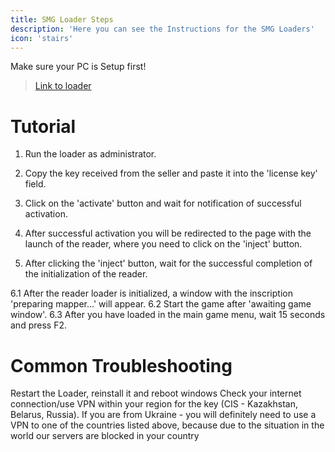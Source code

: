 ```yaml
---
title: SMG Loader Steps
description: 'Here you can see the Instructions for the SMG Loaders'
icon: 'stairs'
---
```


<Warning>Make sure your PC is Setup first!</Warning>

> [Link to loader](http://195.161.114.43/smg/builds/download.php)

# Tutorial

1. Run the loader as administrator.

2. Copy the key received from the seller and paste it into the 'license key' field.

3. Click on the 'activate' button and wait for notification of successful activation.
4. After successful activation you will be redirected to the page with the launch of the reader, where you need to click on the 'inject' button.

5. After clicking the 'inject' button, wait for the successful completion of the initialization of the reader.

6.1 After the reader loader is initialized, a window with the inscription 'preparing mapper...' will appear.
6.2 Start the game after 'awaiting game window'.
6.3 After you have loaded in the main game menu, wait 15 seconds and press F2.

# Common Troubleshooting

<Accordion title="The Loader crashes at Startup" icon="triangle-exclamation">
    Restart the Loader, reinstall it and reboot windows
      </Accordion>
<Accordion title="The Loader doesn't start or always gives unexpected error or failed to connections or other errors at startup" icon="triangle-exclamation">
   Check your internet connection/use VPN within your region for the key (CIS - Kazakhstan, Belarus, Russia). If you are from Ukraine - you will definitely need to use a VPN to one of the countries listed above, because due to the situation in the world our servers are blocked in your country
  </Accordion>